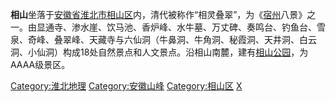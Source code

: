 '''相山'''坐落于[[安徽省|安徽省]][[淮北市|淮北市]][[相山区|相山区]]内，清代被称作“相灵叠翠”，为《[[宿州|宿州]]八景》之一。由显通寺、渗水崖、饮马池、香炉峰、水牛墓、万丈碑、奏鸣台、钓鱼台、雪泉、奇峰、叠翠峰、天藏寺与六仙洞（牛鼻洞、牛角洞、秘霞洞、天井洞、白云洞、小仙洞）构成18处自然景点和人文景点。沿相山南麓，建有[[相山公园|相山公园]]，为AAAA级景区。

[[Category:淮北地理|Category:淮北地理]]
[[Category:安徽山峰|Category:安徽山峰]]
[[Category:相山区|Category:相山区]]
[[Category:国家4A级旅游景区|X]]